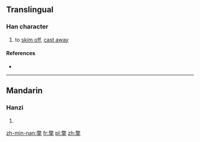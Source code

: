 ==Translingual==

===Han character===
{{Han char|rn=64|rad=手|as=12|sn=16|four=|canj=火大手 (FKQ)|ids=⿱[[敝]][[手]]}}

# to [[skim off]], [[cast away]]

====References====
* {{Han ref|kx=0453.210|dkj=12677|dj=0803.040|hdz=31940.040|uh=6486|ud=25734}}

----

==Mandarin==

===Hanzi===
{{cmn-hanzi|pin=[[piē]] ([[pie1]]), [[piě]] ([[pie3]])|wg=p'ieh<sup>1</sup>, p'ieh<sup>3</sup>}}

# {{defn|lang=cmn|sort=手12}}

[[zh-min-nan:撆]]
[[fr:撆]]
[[pl:撆]]
[[zh:撆]]